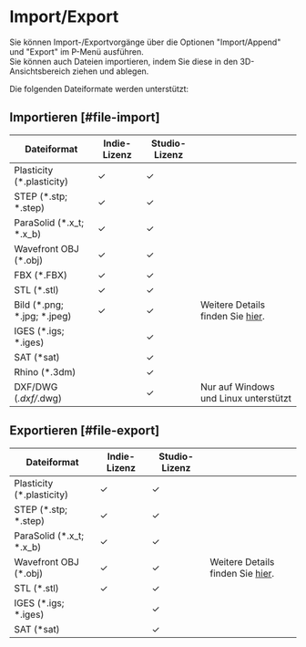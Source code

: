 # Import/Export

Sie können Import-/Exportvorgänge über die Optionen "Import/Append" und "Export" im P-Menü ausführen.<br />
Sie können auch Dateien importieren, indem Sie diese in den 3D-Ansichtsbereich ziehen und ablegen.

Die folgenden Dateiformate werden unterstützt:

## Importieren [#file-import]

| Dateiformat                 | Indie-Lizenz | Studio-Lizenz |                                                                  |
| --------------------------- | ------------ | ------------- | ---------------------------------------------------------------- |
| Plasticity (*.plasticity)   | ✓           | ✓            |                                                                  |
| STEP (*.stp; *.step)        | ✓           | ✓            |                                                                  |
| ParaSolid (*.x_t; *.x_b)    | ✓           | ✓            |                                                                  |
| Wavefront OBJ (*.obj)       | ✓           | ✓            |                                                                  |
| FBX (*.FBX)                 | ✓           | ✓            |                                                                  |
| STL (*.stl)                 | ✓           | ✓            |                                                                  |
| Bild (*.png; *.jpg; *.jpeg) | ✓           | ✓            | Weitere Details finden Sie [hier](importing-reference-images). |
| IGES (*.igs; *.iges)        |              | ✓            |                                                                  |
| SAT (*sat)                  |              | ✓            |                                                                  |
| Rhino (*.3dm)               |              | ✓            |                                                                  |
| DXF/DWG (*.dxf/*.dwg)       |              | ✓            | Nur auf Windows und Linux unterstützt                            |

## Exportieren [#file-export]

| Dateiformat                | Indie-Lizenz | Studio-Lizenz |                                                  |
| -------------------------- | ------------ | ------------- | ------------------------------------------------ |
| Plasticity  (*.plasticity) | ✓           | ✓            |                                                  |
| STEP  (*.stp; *.step)      | ✓           | ✓            |                                                  |
| ParaSolid  (*.x_t; *.x_b)  | ✓           | ✓            |                                                  |
| Wavefront OBJ (*.obj)      | ✓           | ✓            | Weitere Details finden Sie [hier](export-obj). |
| STL  (*.stl)               | ✓           | ✓            |                                                  |
| IGES  (*.igs; *.iges)      |              | ✓            |                                                  |
| SAT  (*sat)                |              | ✓            |                                                  |

